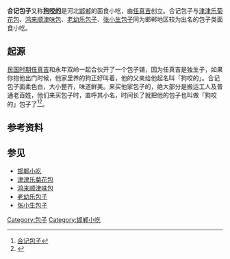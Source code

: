 '''合记包子'''又称'''[[狗咬的|狗咬的]]'''是河北[[邯郸|邯郸]]的面食小吃，由[[任真吉|任真吉]]创立。合记包子与[[津津乐菊花包|津津乐菊花包]]、[[鸿来顺津味包|鸿来顺津味包]]、[[老幼乐包子|老幼乐包子]]、[[张小生包子|张小生包子]]同为邯郸地区较为出名的包子类面食小吃。

== 起源 ==
[[中華民國大陸時期|民国时期]][[任真吉|任真吉]]和永年双岭一起合伙开了一个包子铺，因为任真吉是独生子，如果你抱他出门时候，他家里养的狗正好叫着，他的父亲给他起名叫「狗咬的」。合记包子面柔色白，大小整齐，味道鲜美。来买他家包子的，绝大部分是搬运工人及普通老百姓，他们来买包子时，直呼其小名，时间长了就把他的包子也叫做「狗咬的」包子了<ref>[http://shop.bytravel.cn/produce1/54088BB053055B50.html 合记包子]</ref><ref>{{Cite web |url=http://www.handannews.com.cn/epaper/handrb/html/2013-10/15/content_127253.htm?div=-1 |title=餐饮业路在何方? |access-date=2014-10-06 |archive-url=https://web.archive.org/web/20141006091703/http://www.handannews.com.cn/epaper/handrb/html/2013-10/15/content_127253.htm?div=-1 |archive-date=2014-10-06 |dead-url=yes }}</ref>。

== 参考资料 ==
{{reflist}}

== 参见 ==
*[[邯郸小吃|邯郸小吃]]
* [[津津乐菊花包|津津乐菊花包]]
* [[鸿来顺津味包|鸿来顺津味包]]
* [[老幼乐包子|老幼乐包子]]
* [[张小生包子|张小生包子]]

{{邯郸小吃}}
[[Category:包子|Category:包子]]
[[Category:邯郸小吃|Category:邯郸小吃]]